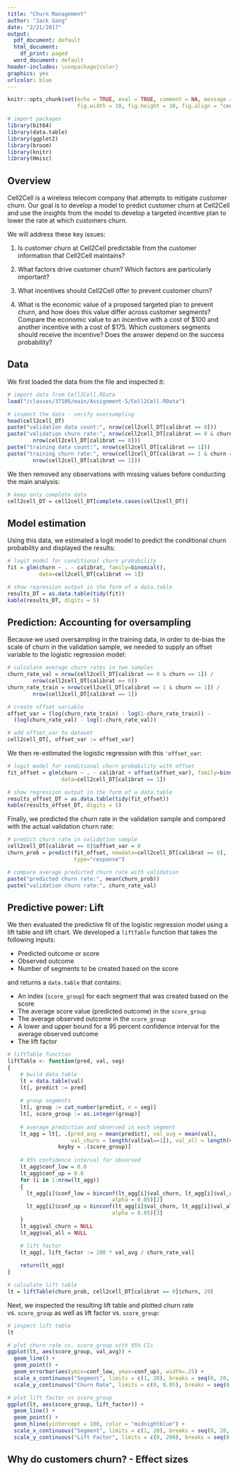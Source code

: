 ```yaml
---
title: "Churn Management"
author: "Jack Gang"
date: "2/21/2017"
output:
  pdf_document: default
  html_document:
    df_print: paged
  word_document: default
header-includes: \usepackage{color}
graphics: yes
urlcolor: blue
---
```


```r
knitr::opts_chunk$set(echo = TRUE, eval = TRUE, comment = NA, message = FALSE,
                      fig.width = 10, fig.height = 10, fig.align = "center")
```

```r
# import packages
library(bit64)
library(data.table)
library(ggplot2)
library(broom)
library(knitr)
library(Hmisc)
```

## Overview

Cell2Cell is a wireless telecom company that attempts to mitigate customer churn. Our goal is to develop a model to predict customer churn at Cell2Cell and use the insights from the model to develop a targeted incentive plan to lower the rate at which customers churn.

We will address these key issues:

1. Is customer churn at Cell2Cell predictable from the customer information that Cell2Cell maintains?

2. What factors drive customer churn? Which factors are particularly important?

3. What incentives should Cell2Cell offer to prevent customer churn?

4. What is the economic value of a proposed targeted plan to prevent churn, and how does this value differ across customer segments? Compare the economic value to an incentive with a cost of $100 and another incentive with a cost of $175. Which customers segments should receive the incentive? Does the answer depend on the success probability?

## Data

We first loaded the data from the file and inspected it:

```r
# import data from Cell2Cell.RData
load("/classes/37105/main/Assignment-5/Cell2Cell.RData")

# inspect the data - verify oversampling
head(cell2cell_DT)
paste("validation data count:", nrow(cell2cell_DT[calibrat == 0]))
paste("validation churn rate:", nrow(cell2cell_DT[calibrat == 0 & churn == 1])/
        nrow(cell2cell_DT[calibrat == 0]))
paste("training data count:", nrow(cell2cell_DT[calibrat == 1]))
paste("training churn rate:", nrow(cell2cell_DT[calibrat == 1 & churn == 1])/
        nrow(cell2cell_DT[calibrat == 1]))
```

We then removed any observations with missing values before conducting the main analysis:

```r
# keep only complete data
cell2cell_DT = cell2cell_DT[complete.cases(cell2cell_DT)]
```

## Model estimation

Using this data, we estimated a logit model to predict the conditional churn probability and displayed the results:

```r
# logit model for conditional churn probability
fit = glm(churn ~ . - calibrat, family=binomial(), 
          data=cell2cell_DT[calibrat == 1])

# show regression output in the form of a data.table
results_DT = as.data.table(tidy(fit))
kable(results_DT, digits = 5)
```

## Prediction: Accounting for oversampling

Because we used oversampling in the training data, in order to de-bias the scale of churn in the validation sample, we needed to supply an offset variable to the logistic regression model:

```r
# calculate average churn rates in two samples
churn_rate_val = nrow(cell2cell_DT[calibrat == 0 & churn == 1]) /
        nrow(cell2cell_DT[calibrat == 0])
churn_rate_train = nrow(cell2cell_DT[calibrat == 1 & churn == 1]) /
        nrow(cell2cell_DT[calibrat == 1])

# create offset variable
offset_var = (log(churn_rate_train) - log(1-churn_rate_train)) - 
  (log(churn_rate_val) - log(1-churn_rate_val))

# add offset_var to dataset
cell2cell_DT[, offset_var := offset_var]
```

We then re-estimated the logistic regression with this `'offset_var`:

```r
# logit model for conditional churn probability with offset
fit_offset = glm(churn ~ . - calibrat + offset(offset_var), family=binomial(), 
                 data=cell2cell_DT[calibrat == 1])

# show regression output in the form of a data.table
results_offset_DT = as.data.table(tidy(fit_offset))
kable(results_offset_DT, digits = 5)

```

Finally, we predicted the churn rate in the validation sample and compared with the actual validation churn rate:

```r
# predict churn rate in validation sample
cell2cell_DT[calibrat == 0]$offset_var = 0
churn_prob = predict(fit_offset, newdata=cell2cell_DT[calibrat == 0], 
                     type="response")

# compare average predicted churn rate with validation
paste("predicted churn rate:", mean(churn_prob))
paste("validation churn rate:", churn_rate_val)
```

## Predictive power: Lift

We then evaluated the predictive fit of the logistic regression model using a lift table and lift chart. We developed a `liftTable` function that takes the following inputs:

   - Predicted outcome or score
   - Observed outcome
   - Number of segments to be created based on the score
   
and returns a `data.table` that contains:

   - An index (`score_group`) for each segment that was created based on the score
   - The average score value (predicted outcome) in the `score_group`
   - The average observed outcome in the `score_group`
   - A lower and upper bound for a 95 percent confidence interval for the average observed outcome
   - The lift factor

```r
# liftTable function
liftTable <- function(pred, val, seg)
{
    # build data.table
    lt = data.table(val)
    lt[, predict := pred]
    
    # group segments
    lt[, group := cut_number(predict, n = seg)]
    lt[, score_group := as.integer(group)]
    
    # average prediction and observed in each segment
    lt_agg = lt[, .(pred_avg = mean(predict), val_avg = mean(val), 
                    val_churn = length(val[val==1]), val_all = length(val)),
                keyby = .(score_group)]
    
    # 95% confidence interval for observed
    lt_agg$conf_low = 0.0
    lt_agg$conf_up = 0.0
    for (i in 1:nrow(lt_agg))
    {
      lt_agg[i]$conf_low = binconf(lt_agg[i]$val_churn, lt_agg[i]$val_all, 
                                 alpha = 0.05)[2]
      lt_agg[i]$conf_up = binconf(lt_agg[i]$val_churn, lt_agg[i]$val_all, 
                                 alpha = 0.05)[3]
    }
    lt_agg$val_churn = NULL
    lt_agg$val_all = NULL

    # lift factor
    lt_agg[, lift_factor := 100 * val_avg / churn_rate_val]
    
    return(lt_agg)
}

# calculate lift table
lt = liftTable(churn_prob, cell2cell_DT[calibrat == 0]$churn, 20)
```

Next, we inspected the resulting lift table and plotted churn rate vs. `score_group` as well as lift factor vs. `score_group`:

```r
# inspect lift table
lt

# plot churn rate vs. score_group with 95% CIs
ggplot(lt, aes(score_group, val_avg)) + 
  geom_line() + 
  geom_point() + 
  geom_errorbar(aes(ymin=conf_low, ymax=conf_up), width=.25) +
  scale_x_continuous("Segment", limits = c(1, 20), breaks = seq(0, 20, 1)) +
  scale_y_continuous("Churn Rate", limits = c(0, 0.05), breaks = seq(0, 0.05, 0.005))

# plot lift factor vs score_group
ggplot(lt, aes(score_group, lift_factor)) + 
  geom_line() + 
  geom_point() + 
  geom_hline(yintercept = 100, color = "midnightblue") +
  scale_x_continuous("Segment", limits = c(1, 20), breaks = seq(0, 20, 1)) +
  scale_y_continuous("Lift Factor", limits = c(0, 200), breaks = seq(0, 200, 25))
```

## Why do customers churn? - Effect sizes














